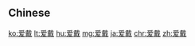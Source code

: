 {{also|愛戴}}
==Chinese==
{{zh-see|愛戴}}

[[ko:爱戴]]
[[lt:爱戴]]
[[hu:爱戴]]
[[mg:爱戴]]
[[ja:爱戴]]
[[chr:爱戴]]
[[zh:爱戴]]